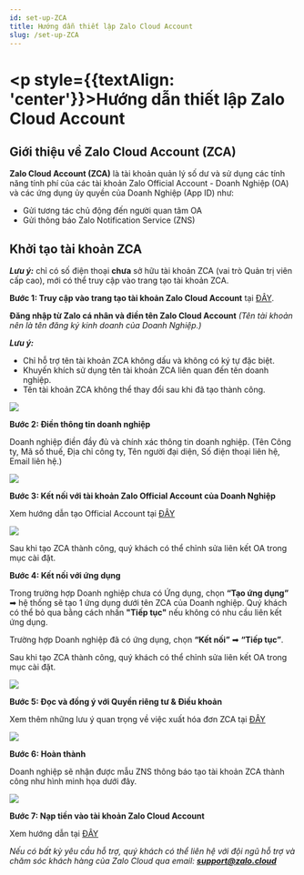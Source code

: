 ```yaml
---
id: set-up-ZCA
title: Hướng dẫn thiết lập Zalo Cloud Account
slug: /set-up-ZCA
---
```


# <p style={{textAlign: 'center'}}>Hướng dẫn thiết lập Zalo Cloud Account

## Giới thiệu về Zalo Cloud Account (ZCA)

**Zalo Cloud Account (ZCA)** là tài khoản quản lý số dư và sử dụng các tính năng tính phí của các tài khoản Zalo Official Account - Doanh Nghiệp (OA) và các ứng dụng ủy quyền của Doanh Nghiệp (App ID) như:  

* Gửi tương tác chủ động đến người quan tâm OA
* Gửi thông báo Zalo Notification Service (ZNS)  

## Khởi tạo tài khoản ZCA 

***Lưu ý:*** chỉ có số điện thoại **chưa** sở hữu tài khoản ZCA (vai trò Quản trị viên cấp cao), mới có thể truy cập vào trang tạo tài khoản ZCA. 

**Bước 1: Truy cập vào trang tạo tài khoản Zalo Cloud Account** tại [ĐÂY](https://account.zalo.cloud/account/create).

**Đăng nhập từ Zalo cá nhân và điền tên Zalo Cloud Account** *(Tên tài khoản nên là tên đăng ký kinh doanh của Doanh Nghiệp.)*

***Lưu ý:***  

* Chỉ hỗ trợ tên tài khoản ZCA không dấu và không có ký tự đặc biệt.
* Khuyến khích sử dụng tên tài khoản ZCA liên quan đến tên doanh nghiệp.
* Tên tài khoản ZCA không thể thay đổi sau khi đã tạo thành công. 

<p style={{textAlign: 'center'}}>
    <img src="https://stc-oa.zdn.vn/uploads/2024/08/21/e5e35a2b5de71f0ed895f6da9b31aaa5.png" />
</p>

**Bước 2: Điền thông tin doanh nghiệp**

Doanh nghiệp điền đầy đủ và chính xác thông tin doanh nghiệp. (Tên Công ty, Mã số thuế, Địa chỉ công ty, Tên người đại diện, Số điện thoại liên hệ, Email liên hệ.)  

<p style={{textAlign: 'center'}}>
    <img src="https://stc-oa.zdn.vn/uploads/2024/08/21/ee9b830385971d766242c3a79afdaa24.png" />
</p>

**Bước 3: Kết nối với tài khoản Zalo Official Account của Doanh Nghiệp** 

Xem hướng dẫn tạo Official Account tại [ĐÂY](https://oa.zalo.me/home/documents/vie/guides/khoi-tao-zalo-official-account_61)


<p style={{textAlign: 'center'}}>
    <img src="https://stc-oa.zdn.vn/uploads/2024/08/21/3271d6f7ed40c2033d8237d1120268a4.png" />
</p>

Sau khi tạo ZCA thành công, quý khách có thể chỉnh sửa liên kết OA trong mục cài đặt.

**Bước 4: Kết nối với ứng dụng**

Trong trường hợp Doanh nghiệp chưa có Ứng dụng, chọn **“Tạo ứng dụng”** ➡ hệ thống sẽ tạo 1 ứng dụng dưới tên ZCA của Doanh nghiệp. Quý khách có thể bỏ qua bằng cách nhấn **"Tiếp tục"** nếu không có nhu cầu liên kết ứng dụng.  

Trường hợp Doanh nghiệp đã có ứng dụng, chọn **“Kết nối”**  ➡ **“Tiếp tục”**.

Sau khi tạo ZCA thành công, quý khách có thể chỉnh sửa liên kết OA trong mục cài đặt.

<p style={{textAlign: 'center'}}>
    <img src="https://stc-oa.zdn.vn/uploads/2024/08/21/24e2202a59d33ce364b502ec99d17ec5.png" />
</p>

**Bước 5: Đọc và đồng ý với Quyền riêng tư & Điều khoản**

Xem thêm những lưu ý quan trọng về việc xuất hóa đơn ZCA tại [ĐÂY](https://zalo.cloud/blog/nhung-luu-y-quan-trong-ve-viec-xuat-hoa-don-tren-zalo-cloud/vvurkeybbvj7aa6r76)

<p style={{textAlign: 'center'}}>
    <img src="https://stc-oa.zdn.vn/uploads/2024/08/21/8eaef27a94bfaaf84a21681872c97c89.png" />
</p>

**Bước 6: Hoàn thành**

Doanh nghiệp sẽ nhận được mẫu ZNS thông báo tạo tài khoản ZCA thành công như hình minh họa dưới đây. 

<p style={{textAlign: 'center'}}>
    <img src="https://stc-oa.zdn.vn/uploads/2024/08/21/7786f6a349722011cbfed9bb1ea08d98.png" />
</p>

**Bước 7: Nạp tiền vào tài khoản Zalo Cloud Account**

Xem hướng dẫn tại [ĐÂY](https://zalo.cloud/blog/huong-dan-nap-tien-vao-tai-khoan-zalo-cloud-account-zca-/dbuegyjqepvn9gk79q)

*Nếu có bất kỳ yêu cầu hỗ trợ, quý khách có thể liên hệ với đội ngũ hỗ trợ và chăm sóc khách hàng của Zalo Cloud qua email:* ***support@zalo.cloud***
